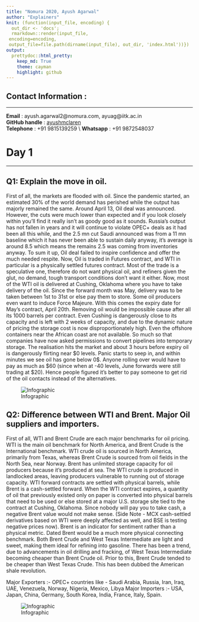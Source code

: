 ```yaml
---
title: "Nomura 2020, Ayush Agarwal" 
author: "Explainers"
knit: (function(input_file, encoding) {
  out_dir <- 'docs';
  rmarkdown::render(input_file,
 encoding=encoding,
 output_file=file.path(dirname(input_file), out_dir, 'index.html'))})
output:
  prettydoc::html_pretty:
    keep_md: True
    theme: cayman
    highlight: github
---
```



## Contact Information :
***
**Email**          : ayush.agarwal2@nomura.com, ayuag@iitk.ac.in  
**GitHub handle**  : [ayushmclaren](http://github.com/ayushmclaren)  
**Telephone**      : +91 9815139259 \\
**Whatsapp**       : +91 9872548037

# Day 1
***

## Q1: Explain the move in oil.

First of all, the markets are flooded with oil. Since the pandemic started, an estimated 30% of the world demand has perished while the output has majorly remained the same. Around April 13, Oil deal was announced. However, the cuts were much lower than expected and if you look closely within you’ll find it really isn’t as goody good as it sounds. Russia’s output has not fallen in years and it will continue to violate OPEC+ deals as it had been all this while, and the 2.5 mn cut Saudi announced was from a 11 mn baseline which it has never been able to sustain daily anyway, it’s average is around 8.5 which means the remains 2.5 was coming from inventories anyway. To sum it up, Oil deal failed to inspire confidence and offer the much needed respite. Now, Oil is traded in Futures contract, and WTI in particular is a physically settled futures contract. Most of the trade is a speculative one, therefore do not want physical oil, and refiners given the glut, no demand, tough transport conditions don’t want it either. Now, most of the WTI oil is delivered at Cushing, Oklahoma where you have to take delivery of the oil. Since the forward month was May, delivery was to be taken between 1st to 31st or else pay them to store. Some oil producers even want to induce Force Majeure. With this comes the expiry date for May’s contract, April 20th. Removing oil would be impossible cause after all its 1000 barrels per contract. Even Cushing is dangerously close to its capacity and is left with 2 weeks of capacity, and due to the dynamic nature of pricing the storage cost is now disproportionately high. Even the offshore containers near the African coast are not available. So much so that companies have now asked permissions to convert pipelines into temporary storage. The realisation hits the market and about 3 hours before expiry oil is dangerously flirting near \$0 levels. Panic starts to seep in, and within minutes we see oil has gone below 0\$. Anyone rolling over would have to pay as much as $60 (since when at -40 levels, June forwards were still trading at \$20). Hence people figured it’s better to pay someone to get rid of the oil contacts instead of the alternatives. 

![Infographic](/Users/mclaren/Desktop/a.png)

## Q2: Difference between WTI and Brent. Major Oil suppliers and importers.

First of all, WTI and Brent Crude are each major benchmarks for oil pricing. WTI is the main oil benchmark for North America, and Brent Crude is the International benchmark. WTI crude oil is sourced in North America, primarily from Texas, whereas Brent Crude is sourced from oil fields in the North Sea, near Norway. Brent has unlimited storage capacity for oil producers because it's produced at sea. The WTI crude is produced in landlocked areas, leaving producers vulnerable to running out of storage capacity. WTI forward contracts are settled with physical barrels, while Brent is a cash-settled forward. When the WTI contract expires, a quantity of oil that previously existed only on paper is converted into physical barrels that need to be used or else stored at a major U.S. storage site tied to the contract at Cushing, Oklahoma. Since nobody will pay you to take cash, a negative Brent value would not make sense. (Side Note - MCX cash-settled derivatives based on WTI were deeply affected as well, and BSE is testing negative prices now). Brent is an indicator for sentiment rather than a physical metric. Dated Brent would be a much more physical connecting benchmark. Both Brent Crude and West Texas Intermediate are light and sweet, making them ideal for refining into gasoline.
There has been a trend, due to advancements in oil drilling and fracking, of West Texas Intermediate becoming cheaper than Brent Crude oil. Prior to this, Brent Crude tended to be cheaper than West Texas Crude. This has been dubbed the American shale revolution.

Major Exporters :- OPEC+ countries like - Saudi Arabia, Russia, Iran, Iraq, UAE, Venezuela, Norway, Nigeria, Mexico, Libya
Major Importers :- USA, Japan, China, Germany, South Korea, India, France, Italy, Spain.

![Infographic](/Users/mclaren/Desktop/b.jpg)